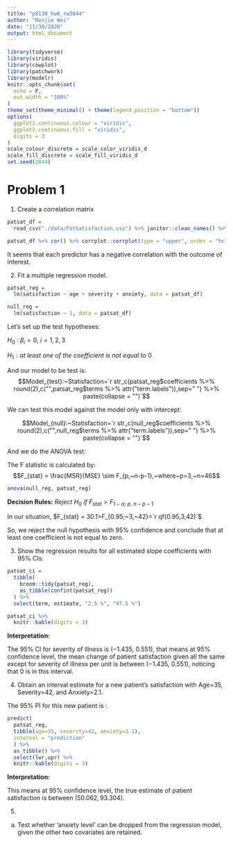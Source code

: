 ```yaml
---
title: "p8130_hw6_rw2844"
author: "Renjie Wei"
date: "11/30/2020"
output: html_document
---
```


```r
library(tidyverse)
library(viridis)
library(cowplot)
library(patchwork)
library(modelr)
knitr::opts_chunk$set(
  echo = F,
  out.width = "100%"
)
theme_set(theme_minimal() + theme(legend.position = "bottom"))
options(
  ggplot2.continuous.colour = "viridis",
  ggplot2.continuous.fill = "viridis",
  digits = 3
)
scale_colour_discrete = scale_color_viridis_d
scale_fill_discrete = scale_fill_viridis_d
set.seed(2844)
```

# Problem 1


1. Create a correlation matrix

```r
patsat_df = 
  read_csv("./data/PatSatisfaction.csv") %>% janitor::clean_names() %>% mutate(satisfaction = safisfaction) %>% select(satisfaction, everything(),-safisfaction)

patsat_df %>% cor() %>% corrplot::corrplot(type = "upper", order = "hclust", tl.col = "black", tl.srt = 45)
```

It seems that each predictor has a negative correlation with the outcome of interest.




2. Fit a multiple regression model.

```r
patsat_reg =
  lm(satisfaction ~ age + severity + anxiety, data = patsat_df)

null_reg = 
  lm(satisfaction ~ 1, data = patsat_df)
```



Let's set up the test hypotheses:

$H_0~:~\beta_i = 0,~i = 1,2,3$ 

$H_1 : at~least~one~of~the~coefficient~is~not~equal~to~0$

And our model to be test is:
$$Model_{test}:~Statisfaction=`r str_c(patsat_reg$coefficients %>% round(2),c("",patsat_reg$terms %>% attr("term.labels")),sep=" ") %>% paste(collapse = "")`$$

We can test this model against the model only with intercept:

$$Model_{null}:~Statisfaction=`r str_c(null_reg$coefficients %>% round(2),c("",null_reg$terms %>% attr("term.labels")),sep=" ") %>% paste(collapse = "")`$$

And we do the ANOVA test:

The F statistic is calculated by:
$$F_{stat} = \frac{MSR}{MSE} \sim F_{p,~n-p-1},~where~p=3,~n=46$$
```r
anova(null_reg, patsat_reg)
```

**Decision Rules:**
$Reject ~ H_0 ~ if ~ F_{stat}>F_{1-\alpha;~p,~n-p-1}$

In our situation, $F_{stat} = 30.1>F_{0.95;~3,~42}=`r qf(0.95,3,42)`$

So, we reject the null hypothesis with 95% confidence and conclude that at least one coefficient is not equal to zero.




3. Show the regression results for all estimated slope coefficients with 95% CIs.

```r
patsat_ci = 
  tibble(
    broom::tidy(patsat_reg),
    as_tibble(confint(patsat_reg))
  ) %>% 
  select(term, estimate, "2.5 %", "97.5 %")

patsat_ci %>% 
  knitr::kable(digits = 3)
```

**Interpretation:**

The 95% CI for severity of illness is $(-1.435,~0.551)$, that means at 95% confidence level, the mean 
change of patient satisfaction given all the same except for severity of illness per unit is between $(-1.435,~0.551)$, noticing that 0 is in this interval.




4. Obtain an interval estimate for a new patient’s satisfaction with Age=35, Severity=42, and Anxiety=2.1.

The 95% PI for this new patient is :
```r
predict(
  patsat_reg,
  tibble(age=35, severity=42, anxiety=2.1),
  interval = "prediction"
  ) %>% 
  as_tibble() %>% 
  select(lwr,upr) %>% 
  knitr::kable(digits = 3)
```

**Interpretation:**

This means at 95% confidence level, the true estimate of patient satisfaction is between $(50.062, 93.304)$.




5. 
  a) Test whether ‘anxiety level’ can be dropped from the regression model, given the other two covariates are retained.
  
  